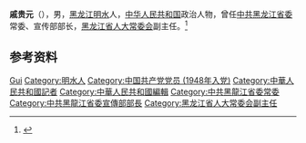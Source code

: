 '''戚贵元'''（{{bd|1930年||2002年|9月12日}}），男，[[黑龙江|黑龙江]][[明水县|明水]]人，[[中华人民共和国|中华人民共和国]]政治人物，曾任[[中共黑龙江省委|中共黑龙江省委]]常委、宣传部部长，[[黑龙江省人大常委会|黑龙江省人大常委会]]副主任。<ref>{{Cite book|title=中华人民共和国职官志|author=何虎生, 李耀东, 向常福主编|publisher=中国社会出版社|year=2003|isbn=9787800883934|location=北京|pages=}}</ref>

== 参考资料 ==
{{reflist}}

{{中国人物小作品}}

{{Authority control}}
{{DEFAULTSORT:Qi戚}}
[[Category:戚姓|Gui]]
[[Category:明水人|Category:明水人]]
[[Category:中国共产党党员_(1948年入党)|Category:中国共产党党员 (1948年入党)]]
[[Category:中華人民共和國記者|Category:中華人民共和國記者]]
[[Category:中華人民共和國編輯|Category:中華人民共和國編輯]]
[[Category:中共黑龍江省委常委|Category:中共黑龍江省委常委]]
[[Category:中共黑龍江省委宣傳部部長|Category:中共黑龍江省委宣傳部部長]]
[[Category:黑龙江省人大常委会副主任|Category:黑龙江省人大常委会副主任]]